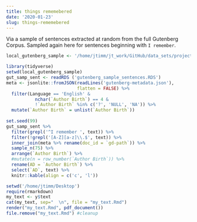 ```yaml
---
title: things rememebered
date: '2020-01-23'
slug: things-rememebered
---
```


Via a sample of sentences extracted at random from the full Gutenberg Corpus.  Sampled again here for sentences beginning with `I remember`. 

```r
local_gutenberg_sample <- '/home/jtimm/jt_work/GitHub/data_sets/project_gutenberg'
```


```r
library(tidyverse)
setwd(local_gutenberg_sample)
gut_samp_sent <- readRDS ('gutenberg_sample_sentences.RDS')
meta <- jsonlite::fromJSON(readLines('gutenberg-metadata.json'), 
                           flatten = FALSE) %>%
  filter(Language == 'English' &
           nchar(`Author Birth`) == 4 & 
           !`Author Birth` %in% c('?', 'NULL', 'NA')) %>%
  mutate(`Author Birth` = unlist(`Author Birth`))
    
set.seed(99)
gut_samp_sent %>%
  filter(grepl('^I remember ', text)) %>%
  filter(!grepl('[A-Z][a-z]\\.$', text)) %>%
  inner_join(meta %>% rename(doc_id = `gd-path`)) %>%
  sample_n(75) %>%
  arrange(`Author Birth`) %>%
  #mutate(n = row_number(`Author Birth`)) %>%
  rename(AD = `Author Birth`) %>%
  select(`AD`, text) %>%
  knitr::kable(align = c('c', 'l'))
```



```r
setwd('/home/jtimm/Desktop')
require(rmarkdown)
my_text <- y$text
cat(my_text, sep="  \n", file = "my_text.Rmd")
render("my_text.Rmd", pdf_document())
file.remove("my_text.Rmd") #cleanup
```

